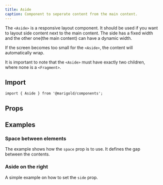 ```yaml
---
title: Aside
caption: Component to seperate content from the main content.
---
```


The `<Aside>` is a responsive layout component. It should be used if you want to layout side content next to the main content. The side has a fixed width and the other one(the main content) can have a dynamic width.

If the screen becomes too small for the `<Aside>`, the content will automatically wrap.

It is important to note that the `<Aside>` must have exactly two children, where none is a `<Fragment>`.

## Import

```tsx
import { Aside } from '@marigold/components';
```

## Props

<PropsTable componentFile="Aside.tsx" />

## Examples

### Space between elements

The example shows how the `space` prop is to use. It defines the gap between the contents.

<ComponentDemo file="./space.demo.tsx" />

### Aside on the right

A simple example on how to set the `side` prop.

<ComponentDemo file="./rightside.demo.tsx" />
